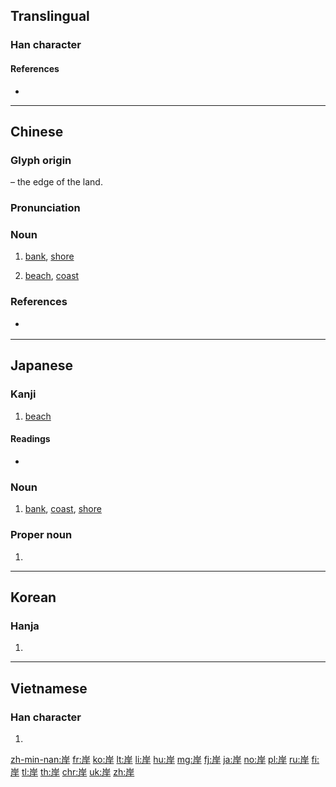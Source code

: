 {{also|㟁|𡶜|崖}}
==Translingual==

===Han character===
{{Han char|rn=46|rad=山|as=05|sn=8|four=22241|canj=UMMJ|ids=⿱山厈}}

====References====
* {{Han ref|kx=0310.030|dkj=08009|dj=0610.070|hdz=10766.040|uh=5CB8|ud=23736|bh=A9A4|bd=43428}}

----

==Chinese==
{{zh-forms}}

===Glyph origin===
{{Han etym}}
{{Han compound|屵|t1=cliff|干|ls=psc|c1=s|c2=p}} – the edge of the land.

===Pronunciation===
{{zh-pron
|m=àn
|c=ngon6
|h=pfs=ngan
|mn=hōaⁿ/gān
|mn_note=hōaⁿ - vernacular; gān - literary
|w=
|mc=y
|oc=y
|ma=
|cat=n
}}

===Noun===
{{zh-noun}}

# [[bank]], [[shore]]
#: {{zh-l|兩岸}}
# [[beach]], [[coast]]
#: {{zh-l|海岸}}

===References===
* {{qualifier|Min Nan}} {{thcwd|3830}}

----

==Japanese==

===Kanji===
{{ja-kanji|grade=3|rs=山05}}

# [[beach]]

====Readings====
* {{ja-readings|goon=[[がん]] (gan)|kanon=[[がん]] (gan)|kun=[[きし]] (kishi)}}

===Noun===
{{ja-kanjitab|きし|yomi=k}}
{{ja-noun|きし}}
# [[bank]], [[coast]], [[shore]]

===Proper noun===
{{ja-pos|きし|proper}}

# {{surname|lang=ja|sort=きし}}

----

==Korean==

===Hanja===
{{ko-hanja|hangeul=안|rv=an|mr=an|y=an}}

# {{defn|lang=ko|sort=山05}}

----

==Vietnamese==

===Han character===
{{vi-hantu|[[ngàn]], [[ngan]], [[ngạn]]|rs=山05}}

# {{defn|lang=vi|sort=山05}}

[[zh-min-nan:岸]]
[[fr:岸]]
[[ko:岸]]
[[lt:岸]]
[[li:岸]]
[[hu:岸]]
[[mg:岸]]
[[fj:岸]]
[[ja:岸]]
[[no:岸]]
[[pl:岸]]
[[ru:岸]]
[[fi:岸]]
[[tl:岸]]
[[th:岸]]
[[chr:岸]]
[[uk:岸]]
[[zh:岸]]